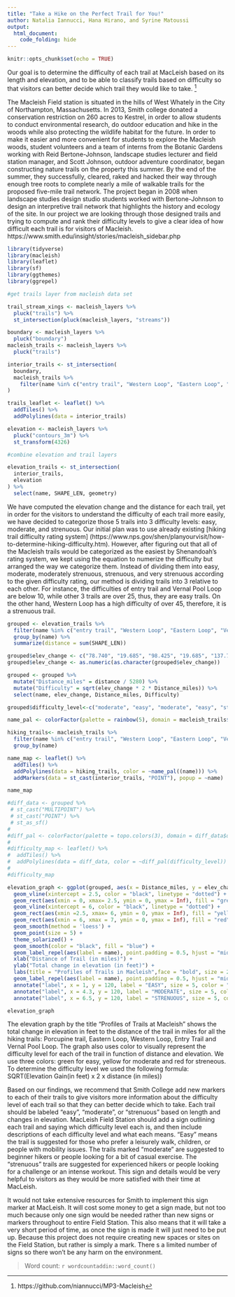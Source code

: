 ```yaml
---
title: "Take a Hike on the Perfect Trail for You!"
author: Natalia Iannucci, Hana Hirano, and Syrine Matoussi
output: 
  html_document:
    code_folding: hide
---
```

```r
knitr::opts_chunk$set(echo = TRUE)
```

Our goal is to determine the difficulty of each trail at MacLeish based on its length and elevation, and to be able to classify trails based on difficulty so that visitors can better decide which trail they would like to take. ^[https://github.com/niannucci/MP3-Macleish]

The Macleish Field station is situated in the  hills of West Whately in the City of Northampton, Massachusetts. In 2013, Smith college donated a conservation restriction on 260 acres to Kestrel, in order to allow students to conduct  environmental research, do outdoor education and hike in the woods while also protecting the wildlife habitat for the future. In order to make it easier and more convenient for students to explore the Macleish woods, student volunteers and a team of interns from the Botanic Gardens working with Reid Bertone-Johnson, landscape studies lecturer and field station manager, and Scott Johnson, outdoor adventure coordinator, began constructing nature trails on the property this summer. By the end of the summer, they successfully, cleared, raked and hacked their way through enough tree roots to complete nearly a mile of walkable trails for the proposed five-mile trail network.
The project began in 2008 when landscape studies design studio students worked with Bertone-Johnson to design an interpretive trail network that highlights the history and ecology of the site. In our project we are looking through those designed trails and trying to compute and rank their difficulty levels to give a clear idea of how difficult each trail is for visitors of Macleish.
https://www.smith.edu/insight/stories/macleish_sidebar.php


```r
library(tidyverse)
library(macleish)
library(leaflet)
library(sf)
library(ggthemes)
library(ggrepel)

#get trails layer from macleish data set

trail_stream_xings <- macleish_layers %>%
  pluck("trails") %>%
  st_intersection(pluck(macleish_layers, "streams"))

boundary <- macleish_layers %>% 
  pluck("boundary")
macleish_trails <- macleish_layers %>%
  pluck("trails")

interior_trails <- st_intersection(
  boundary, 
  macleish_trails %>%
    filter(name %in% c("entry trail", "Western Loop", "Eastern Loop", "Porcupine Trail", "Vernal Pool Loop"))
)

trails_leaflet <- leaflet() %>%
  addTiles() %>%
  addPolylines(data = interior_trails) 
```

```r
elevation <- macleish_layers %>%
  pluck("contours_3m") %>%
  st_transform(4326)
```

```r
#combine elevation and trail layers

elevation_trails <- st_intersection(
  interior_trails,
  elevation
) %>%
  select(name, SHAPE_LEN, geometry)
```

We have computed the elevation change and the distance for each trail, yet in order for the visitors to understand the difficulty of each trail more easily, we have decided to categorize those 5 trails into 3 difficulty levels: easy, moderate, and strenuous. Our initial plan was to use already existing [hiking trail difficulty rating system] (https://www.nps.gov/shen/planyourvisit/how-to-determine-hiking-difficulty.htm). However, after figuring out that all of the Macleish trails would be categorized as the easiest by Shenandoah's rating system, we kept using the equation to numerize the difficulty but arranged the way we categorize them. Instead of dividing them into easy, moderate, moderately strenuous, strenuous, and very strenuous according to the given difficulty rating, our method is dividing trails into 3 relative to each other. For instance, the difficulties of entry trail and Vernal Pool Loop are below 10, while other 3 trails are over 25, thus, they are easy trails. On the other hand, Western Loop has a high difficulty of over 45, therefore, it is a strenuous trail. 

```r
grouped <- elevation_trails %>%
  filter(name %in% c("entry trail", "Western Loop", "Eastern Loop", "Vernal Pool Loop", "Porcupine Trail")) %>%
  group_by(name) %>%
  summarize(distance = sum(SHAPE_LEN))

grouped$elev_change <- c("78.740", "19.685", "98.425", "19.685", "137.795")
grouped$elev_change <- as.numeric(as.character(grouped$elev_change))

grouped <- grouped %>% 
  mutate("Distance_miles" = distance / 5280) %>%
  mutate("Difficulty" = sqrt(elev_change * 2 * Distance_miles)) %>%
  select(name, elev_change, Distance_miles, Difficulty) 

grouped$difficulty_level<-c("moderate", "easy", "moderate", "easy", "streneous")
```

```r
name_pal <- colorFactor(palette = rainbow(5), domain = macleish_trails$name)

hiking_trails<- macleish_trails %>% 
  filter(name %in% c("entry trail", "Western Loop", "Eastern Loop", "Vernal Pool Loop", "Porcupine Trail")) %>%
  group_by(name)

name_map <- leaflet() %>%
  addTiles() %>%
  addPolylines(data = hiking_trails, color = ~name_pal((name))) %>%
  addMarkers(data = st_cast(interior_trails, "POINT"), popup = ~name)
```

```r
name_map
```

```r
#diff_data <- grouped %>%
 # st_cast("MULTIPOINT") %>%
 # st_cast("POINT") %>%
 # st_as_sf()
#
#diff_pal <- colorFactor(palette = topo.colors(3), domain = diff_data$difficulty_level)
#
#difficulty_map <- leaflet() %>%
#  addTiles() %>%
#  addPolylines(data = diff_data, color = ~diff_pal(difficulty_level))
#
#difficulty_map
```

```r
elevation_graph <- ggplot(grouped, aes(x = Distance_miles, y = elev_change)) +
  geom_vline(xintercept = 2.5, color = "black", linetype = "dotted") +
  geom_rect(aes(xmin = 0, xmax= 2.5, ymin = 0, ymax = Inf), fill = "green", alpha = 0.08) +
  geom_vline(xintercept = 6, color = "black", linetype = "dotted") +
  geom_rect(aes(xmin =2.5, xmax= 6, ymin = 0, ymax = Inf), fill = "yellow", alpha = 0.08) +
  geom_rect(aes(xmin = 6, xmax = 7, ymin = 0, ymax = Inf), fill = "red", alpha = 0.08) +
  geom_smooth(method = 'loess') +
  geom_point(size = 5) +
  theme_solarized() +
  geom_smooth(color = "black", fill = "blue") +
  geom_label_repel(aes(label = name), point.padding = 0.5, hjust = "middle", vjust = "center") +
  xlab("Distance of Trail (in miles)") +
  ylab("Total change in elevation (in feet)") +
  labs(title = "Profiles of Trails in Macleish",face = "bold", size = 25 ) +
  geom_label_repel(aes(label = name), point.padding = 0.5, hjust = "middle", vjust = "center") +
  annotate("label", x = 1, y = 120, label = "EASY", size = 5, color = "Dark green") +
  annotate("label", x = 4.3, y = 120, label = "MODERATE", size = 5, color = "darkgoldenrod1") +
  annotate("label", x = 6.5, y = 120, label = "STRENUOUS", size = 5, color = "Dark red")

```

```r
elevation_graph
```

The elevation graph by the title "Profiles of Trails at Macleish" shows the total change in elevation in feet to the distance of the trail in  miles for all the hiking trails: Porcupine trail, Eastern Loop, Western Loop, Entry Trail and Vernal Pool Loop. The graph also uses color to visually represent the difficulty level for each of the trail in function of distance and elevation. We use three colors: green for easy, yellow for moderate and red for streneous.
To determine the difficulty level we used the following formula:
SQRT(Elevation Gain(in feet) x 2 x distance (in miles))


Based on our findings, we recommend that Smith College add new markers to each of their trails to give visitors more information about the difficulty level of each trail so that they can better decide which to take. Each trail should be labeled "easy", "moderate", or "strenuous" based on length and changes in elevation. MacLeish Field Station should add a sign outlining each trail and saying which difficulty level each is, and then include descriptions of each difficulty level and what each means. "Easy" means the trail is suggested for those who prefer a leisurely walk, children, or people with mobility issues. The trails marked "moderate" are suggested to beginner hikers or people looking for a bit of casual exercise. The "strenuous" trails are suggested for experienced hikers or people looking for a challenge or an intense workout. This sign and details would be very helpful to visitors as they would be more satisfied with their time at MacLeish.

It would not take extensive resources for Smith to implement this sign marker at MacLeish. It will cost some money to get a sign made, but not too much because only one sign would be needed rather than new signs or markers throughout to entire Field Station. This also means that it will take a very short period of time, as once the sign is made it will just need to be put up. Because this project does not require creating new spaces or sites on the Field Station, but rather is simply a mark. There s a limited number of signs so there won't be any harm on the environment.

> Word count: `r wordcountaddin::word_count()`